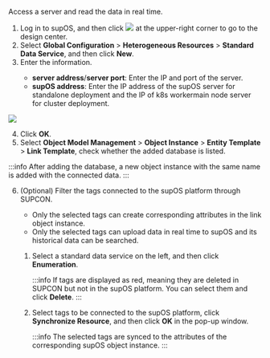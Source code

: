 Access a server and read the data in real time.

1. Log in to supOS, and then click  <img src="https://wordpressfreezonex.oss-accelerate.aliyuncs.com/platform/7.png"/> at the upper-right corner to go to the design center.
2. Select <strong>Global Configuration</strong> > <strong>Heterogeneous Resources</strong> > <strong>Standard Data Service</strong>, and then click <strong>New</strong>.
3. Enter the information.

<ul>
<ul>
<li><strong>server address</strong>/<strong>server port</strong>: Enter the IP and port of the server.</li>
<li><strong>supOS address</strong>: Enter the IP address of the supOS server for standalone deployment and the IP of k8s workermain node server for cluster deployment. </li>
</ul>
</ul>

<img width={350} src="https://wordpressfreezonex.oss-accelerate.aliyuncs.com/platform/59.png"/>

4. Click <strong>OK</strong>.
5. Select  <strong>Object Model Management</strong> > <strong>Object Instance</strong> > <strong>Entity Template</strong> > <strong>Link Template</strong>, check whether the added database is listed.

:::info
After adding the database, a new object instance with the same name is added with the connected data.
:::

6. (Optional) Filter the tags connected to the supOS platform through SUPCON.

<ul>
<ul>
<li>Only the selected tags can create corresponding attributes in the link object instance.</li>
<li>Only the selected tags can upload data in real time to supOS and its historical data can be searched.</li>
</ul>
</ul>

<ol>
<ol>
<li>Select a standard data service on the left, and then click <strong>Enumeration</strong>.

:::info
If tags are displayed as red, meaning they are deleted in SUPCON but not in the supOS platform. You can select them and click <strong>Delete</strong>.
:::

</li>
<li>Select tags to be connected to the supOS platform, click <strong>Synchronize Resource</strong>, and then click <strong>OK</strong> in the pop-up window.

:::info
The selected tags are synced to the attributes of the corresponding supOS object instance.
:::

</li>
</ol>
</ol>
